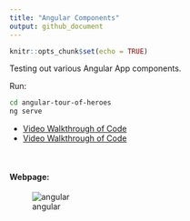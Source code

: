 ```yaml
---
title: "Angular Components"
output: github_document
---
```


```r
knitr::opts_chunk$set(echo = TRUE)
```

Testing out various Angular App components.


Run:
```bash
cd angular-tour-of-heroes
ng serve
```



- [Video Walkthrough of Code](https://northwestern.hosted.panopto.com/Panopto/Pages/Viewer.aspx?id=f4945f98-a8b2-44bf-bab7-ab040034f872)  
- [Video Walkthrough of Code](https://northwestern.hosted.panopto.com/Panopto/Pages/Viewer.aspx?id=d79b98d0-d94b-4704-8e2f-ab040049f3a3)


<br>

#### Webpage:


![angular](https://raw.githubusercontent.com/papagorgio23/Northwestern/master/440%20-%20Application%20Engineering/Angular%20Components/angular.png)
